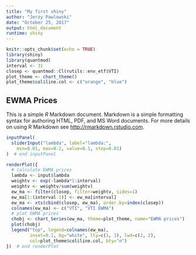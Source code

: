 ```yaml
---
title: "My first shiny"
author: "Jerzy Pawlowski"
date: "October 25, 2017"
output: html_document
runtime: shiny
---
```


```r
knitr::opts_chunk$set(echo = TRUE)
library(shiny)
library(quantmod)
interval <- 31
closep <- quantmod::Cl(rutils::env_etf$VTI)
plot_theme <- chart_theme()
plot_theme$col$line.col <- c("orange", "blue")
```

## EWMA Prices

This is a simple *R* Markdown document. Markdown is a simple formatting syntax for authoring HTML, PDF, and MS Word documents. For more details on using R Markdown see <http://rmarkdown.rstudio.com>.

```r
inputPanel(
  sliderInput("lambda", label="lambda:",
    min=0.01, max=0.2, value=0.1, step=0.01)
)  # end inputPanel

renderPlot({
  # calculate EWMA prices
  lambda <- input$lambda
  weightv <- exp(-lambda*1:interval)
  weightv <- weightv/sum(weightv)
  ew_ma <- filter(closep, filter=weightv, sides=1)
  ew_ma[1:(interval-1)] <- ew_ma[interval]
  ew_ma <- xts(cbind(closep, ew_ma), order.by=index(closep))
  colnames(ew_ma) <- c("VTI", "VTI EWMA")
  # plot EWMA prices
  chobj <- chart_Series(ew_ma, theme=plot_theme, name="EWMA prices")
  plot(chobj)
  legend("top", legend=colnames(ew_ma),
         inset=0.1, bg="white", lty=c(1, 1), lwd=c(2, 2),
         col=plot_theme$col$line.col, bty="n")
})  # end renderPlot

```
